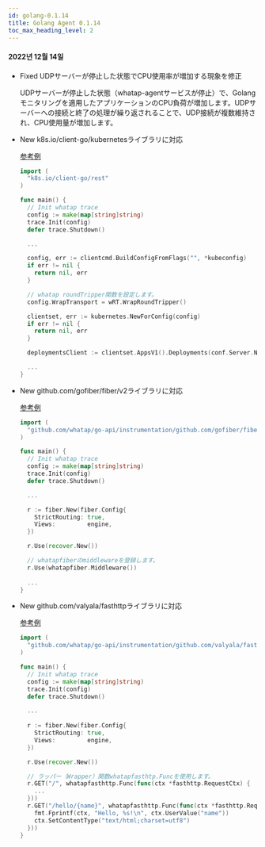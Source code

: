 ```yaml
---
id: golang-0.1.14
title: Golang Agent 0.1.14
toc_max_heading_level: 2
---
```



#### 2022년 12월 14일

-   <Status>Fixed</Status> UDPサーバーが停止した状態でCPU使用率が増加する現象を修正

    UDPサーバーが停止した状態（whatap-agentサービスが停止）で、Golangモニタリングを適用したアプリケーションのCPU負荷が増加します。UDPサーバーへの接続と終了の処理が繰り返されることで、UDP接続が複数維持され、CPU使用量が増加します。

-   <Status>New</Status> k8s.io/client-go/kubernetesライブラリに対応

    [参考例](https://github.com/whatap/go-api-example/tree/main/k8s.io/client-go/kubernetes)

    ```go title='golang'
    import (
      "k8s.io/client-go/rest"
    )

    func main() {
      // Init whatap trace
      config := make(map[string]string)
      trace.Init(config)
      defer trace.Shutdown()

      ...

      config, err := clientcmd.BuildConfigFromFlags("", *kubeconfig)
      if err != nil {
        return nil, err
      }

      // whatap roundTripper関数を設定します。 
      config.WrapTransport = wRT.WrapRoundTripper()

      clientset, err := kubernetes.NewForConfig(config)
      if err != nil {
        return nil, err
      }

      deploymentsClient := clientset.AppsV1().Deployments(conf.Server.Namespace)

      ...
    }
    ```

-   <Status>New</Status> github.com/gofiber/fiber/v2ライブラリに対応

    [参考例](https://github.com/whatap/go-api-example/tree/main/github.com/gofiber/fiber)

    ```go title='golang'
    import (
      "github.com/whatap/go-api/instrumentation/github.com/gofiber/fiber/v2/whatapfiber"
    )

    func main() {
      // Init whatap trace
      config := make(map[string]string)
      trace.Init(config)
      defer trace.Shutdown()

      ...

      r := fiber.New(fiber.Config{
        StrictRouting: true,
        Views:         engine,
      })

      r.Use(recover.New())

      // whatapfiberのmiddlewareを登録します。
      r.Use(whatapfiber.Middleware())
      
      ...
    }
    ```

-   <Status>New</Status> github.com/valyala/fasthttpライブラリに対応

    [参考例](https://github.com/whatap/go-api-example/tree/main/github.com/valyala/fasthttp)

    ```go title='golang'
    import (
      "github.com/whatap/go-api/instrumentation/github.com/valyala/fasthttp/whatapfasthttp"
    )

    func main() {
      // Init whatap trace
      config := make(map[string]string)
      trace.Init(config)
      defer trace.Shutdown()

      ...
        
      r := fiber.New(fiber.Config{
        StrictRouting: true,
        Views:         engine,
      })

      r.Use(recover.New())

      // ラッパー（Wrapper）関数whatapfasthtp.Funcを使用します。 
      r.GET("/", whatapfasthttp.Func(func(ctx *fasthttp.RequestCtx) {
        ...
      }))
      r.GET("/hello/{name}", whatapfasthttp.Func(func(ctx *fasthttp.RequestCtx) {
        fmt.Fprintf(ctx, "Hello, %s!\n", ctx.UserValue("name"))
        ctx.SetContentType("text/html;charset=utf8")
      }))
    }
    ```
